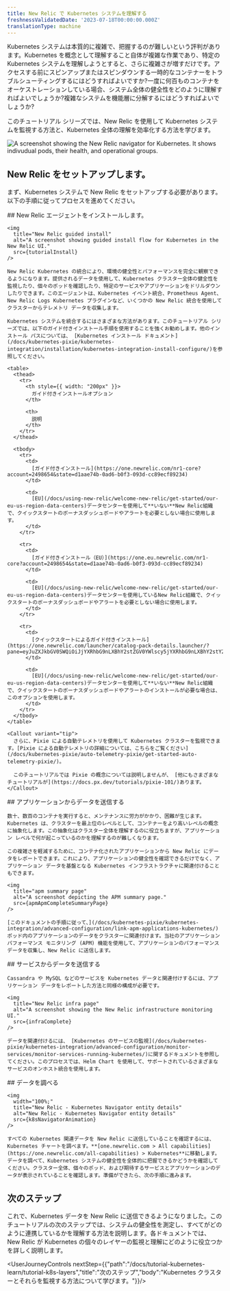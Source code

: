```yaml
---
title: New Relic で Kubernetes システムを理解する
freshnessValidatedDate: '2023-07-18T00:00:00.000Z'
translationType: machine
---
```







Kubernetes システムは本質的に複雑で、把握するのが難しいという評判があります。Kubernetes を概念として理解すること自体が複雑な作業であり、特定の Kubernetes システムを理解しようとすると、さらに複雑さが増すだけです。アクセスする前にスピンアップまたはスピンダウンする一時的なコンテナーをトラブルシューティングするにはどうすればよいですか?一度に何百ものコンテナをオーケストレーションしている場合、システム全体の健全性をどのように理解すればよいでしょうか?複雑なシステムを機能層に分解するにはどうすればよいでしょうか?

このチュートリアル シリーズでは、New Relic を使用して Kubernetes システムを監視する方法と、Kubernetes 全体の理解を効率化する方法を学びます。

<img
  title="New Relic navigator"
  alt="A screenshot showing the New Relic navigator for Kubernetes. It shows indivudual pods, their health, and operational groups."
  src={tutorialNavigator}
/>

## New Relic をセットアップします。

まず、Kubernetes システムで New Relic をセットアップする必要があります。以下の手順に従ってプロセスを進めてください。

<Steps>
  <Step>
    ## New Relic エージェントをインストールします。

    <img
      title="New Relic guided install"
      alt="A screenshot showing guided install flow for Kubernetes in the New Relic UI."
      src={tutorialInstall}
    />

    New Relic Kubernetes の統合により、環境の健全性とパフォーマンスを完全に観察できるようになります。提供されるデータを使用して、Kubernetes クラスター全体の健全性を監視したり、個々のポッドを確認したり、特定のサービスやアプリケーションをドリルダウンしたりできます。このエージェントは、Kubernetes イベント統合、Prometheus Agent、New Relic Logs Kubernetes プラグインなど、いくつかの New Relic 統合を使用してクラスターからテレメトリ データを収集します。

    Kubernetes システムを統合するにはさまざまな方法があります。このチュートリアル シリーズでは、以下のガイド付きインストール手順を使用することを強くお勧めします。他のインストール パスについては、 [Kubernetes インストール ドキュメント](/docs/kubernetes-pixie/kubernetes-integration/installation/kubernetes-integration-install-configure/)を参照してください。

    <table>
      <thead>
        <tr>
          <th style={{ width: "200px" }}>
            ガイド付きインストールオプション
          </th>

          <th>
            説明
          </th>
        </tr>
      </thead>

      <tbody>
        <tr>
          <td>
            [ガイド付きインストール](https://one.newrelic.com/nr1-core?account=2498654&state=d1aae74b-0ad6-b0f3-093d-cc89ecf89234)
          </td>

          <td>
            [EU](/docs/using-new-relic/welcome-new-relic/get-started/our-eu-us-region-data-centers)データセンターを使用して**いない**New Relic組織で、クイックスタートのボーナスダッシュボードやアラートを必要としない場合に使用します。
          </td>
        </tr>

        <tr>
          <td>
            [ガイド付きインストール（EU）](https://one.eu.newrelic.com/nr1-core?account=2498654&state=d1aae74b-0ad6-b0f3-093d-cc89ecf89234)
          </td>

          <td>
            [EU](/docs/using-new-relic/welcome-new-relic/get-started/our-eu-us-region-data-centers)データセンターを使用しているNew Relic組織で、クイックスタートのボーナスダッシュボードやアラートを必要としない場合に使用します。
          </td>
        </tr>

        <tr>
          <td>
            [クイックスタートによるガイド付きインストール](https://one.newrelic.com/launcher/catalog-pack-details.launcher/?pane=eyJuZXJkbGV0SWQiOiJjYXRhbG9nLXBhY2stZGV0YWlscy5jYXRhbG9nLXBhY2stY29udGVudHMiLCJxdWlja3N0YXJ0SWQiOiI4OGE3OWY1Mi04MWMxLTRmYTItOTlmOC0zY2I1YjAxMmYxNjAifQ==)
          </td>

          <td>
            [EU](/docs/using-new-relic/welcome-new-relic/get-started/our-eu-us-region-data-centers)データセンターを使用して**いない**New Relic組織で、クイックスタートのボーナスダッシュボードやアラートのインストールが必要な場合は、このオプションを使用します。
          </td>
        </tr>
      </tbody>
    </table>

    <Callout variant="tip">
      さらに、Pixie による自動テレメトリを使用して Kubernetes クラスターを監視できます。[Pixie による自動テレメトリの詳細については、こちらをご覧ください](/docs/kubernetes-pixie/auto-telemetry-pixie/get-started-auto-telemetry-pixie/)。

      このチュートリアルでは Pixie の概念については説明しませんが、 [他にもさまざまなチュートリアルが](https://docs.px.dev/tutorials/pixie-101/)あります。
    </Callout>
  </Step>

  <Step>
    ## アプリケーションからデータを送信する

    数十、数百のコンテナを実行すると、メンテナンスに労力がかかり、困難が生じます。Kubernetes は、クラスターを最上位のレベルとして、コンテナーをより高いレベルの概念に抽象化します。この抽象化はクラスター全体を理解するのに役立ちますが、アプリケーション レベルで何が起こっているのかを理解するのが難しくなります。

    この複雑さを軽減するために、コンテナ化されたアプリケーションから New Relic にデータをレポートできます。これにより、アプリケーションの健全性を確認できるだけでなく、アプリケーション データを基盤となる Kubernetes インフラストラクチャに関連付けることもできます。

    <img
      title="apm summary page"
      alt="A screenshot depicting the APM summary page."
      src={apmApmCompleteSummaryPage}
    />

    [このドキュメントの手順に従って、](/docs/kubernetes-pixie/kubernetes-integration/advanced-configuration/link-apm-applications-kubernetes/) ポッド内のアプリケーションのデータをクラスターに関連付けます。当社のアプリケーション パフォーマンス モニタリング (APM) 機能を使用して、アプリケーションのパフォーマンス データを収集し、New Relic に送信します。
  </Step>

  <Step>
    ## サービスからデータを送信する

    Cassandra や MySQL などのサービスを Kubernetes データと関連付けするには、アプリケーション データをレポートした方法と同様の構成が必要です。

    <img
      title="New Relic infra page"
      alt="A screenshot showing the New Relic infrastructure monitoring UI."
      src={infraComplete}
    />

    データを関連付けるには、 [Kubernetes のサービスの監視](/docs/kubernetes-pixie/kubernetes-integration/advanced-configuration/monitor-services/monitor-services-running-kubernetes/)に関するドキュメントを参照してください。このプロセスでは、Helm Chart を使用して、サポートされているさまざまなサービスのオンホスト統合を使用します。
  </Step>

  <Step>
    ## データを調べる

    <img
      width="100%;"
      title="New Relic - Kubernetes Navigator entity details"
      alt="New Relic - Kubernetes Navigator entity details"
      src={k8sNavigatorAnimation}
    />

    すべての Kubernetes 関連データを New Relic に送信していることを確認するには、Kubernetes チャートを調べます。**[one.newrelic.com > All capabilities](https://one.newrelic.com/all-capabilities) > Kubernetes**に移動します。データを調べて、Kubernetes システムの健全性を全体的に把握できるかどうかを確認してください。クラスター全体、個々のポッド、および期待するサービスとアプリケーションのデータが表示されていることを確認します。準備ができたら、次の手順に進みます。
  </Step>
</Steps>

## 次のステップ

これで、Kubernetes データを New Relic に送信できるようになりました。このチュートリアルの次のステップでは、システムの健全性を測定し、すべてがどのように連携しているかを理解する方法を説明します。各ドキュメントでは、New Relic が Kubernetes の個々のレイヤーの監視と理解にどのように役立つかを詳しく説明します。

<UserJourneyControls nextStep={{"path":"/docs/tutorial-kubernetes-learn/tutorial-k8s-layers","title":"次のステップ","body":"Kubernetes クラスターとそれらを監視する方法について学びます。"}}/>